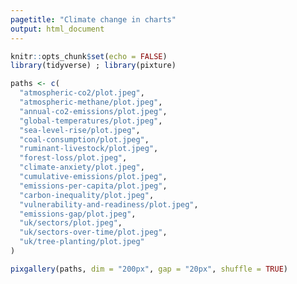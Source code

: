 ```yaml
---
pagetitle: "Climate change in charts"
output: html_document
---
```


```r
knitr::opts_chunk$set(echo = FALSE)
library(tidyverse) ; library(pixture)

paths <- c(
  "atmospheric-co2/plot.jpeg",
  "atmospheric-methane/plot.jpeg",
  "annual-co2-emissions/plot.jpeg",
  "global-temperatures/plot.jpeg",
  "sea-level-rise/plot.jpeg",
  "coal-consumption/plot.jpeg",
  "ruminant-livestock/plot.jpeg",
  "forest-loss/plot.jpeg",
  "climate-anxiety/plot.jpeg",
  "cumulative-emissions/plot.jpeg",
  "emissions-per-capita/plot.jpeg",
  "carbon-inequality/plot.jpeg",
  "vulnerability-and-readiness/plot.jpeg",
  "emissions-gap/plot.jpeg",
  "uk/sectors/plot.jpeg",
  "uk/sectors-over-time/plot.jpeg",
  "uk/tree-planting/plot.jpeg"
)
```

```r
pixgallery(paths, dim = "200px", gap = "20px", shuffle = TRUE)
```

